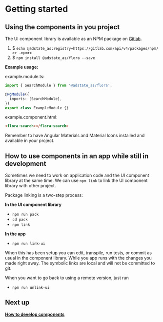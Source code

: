 
<Meta title="About/Getting started" />

# Getting started

## Using the components in you project

The UI component library is available as an NPM package on
[Gitlab](https://gitlab.com/adstate_as/adstate-design-system/component-library/-/packages/2687563).

1. $ `echo @adstate_as:registry=https://gitlab.com/api/v4/packages/npm/ >> .npmrc`
2. $ `npm install @adstate_as/flora --save`

**Example usage:**

example.module.ts:

```ts
import { SearchModule } from '@adstate_as/flora';

@NgModule({
  imports: [SearchModule],
})
export class ExampleModule {}
```

example.component.html:

```html
<flora-search></flora-search>
```

Remember to have Angular Materials and Material Icons installed and available in your project.

## How to use components in an app while still in development

Sometimes we need to work on application code and the UI component library at the same time. We can use `npm link` to link the UI component
library with other project.

Package linking is a two-step process:

**In the UI component library**

- `npm run pack`
- `cd pack`
- `npm link`

**In the app**

- `npm run link-ui`

When this has been setup you can edit, transpile, run tests, or commit as usual in the component library.
While you app runs with the changes you made right away. The symbolic links are local and will not be committed to git.

When you want to go back to using a remote version, just run

- `npm run unlink-ui`

## Next up

**[How to develop components](?path=/story/about-how-to-develop-components-intro--page)**
